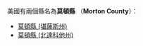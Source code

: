 美國有兩個縣名為'''莫頓縣''' （'''Morton County'''）：
* [[莫頓縣_(堪薩斯州)|莫頓縣 (堪薩斯州)]]
* [[莫頓縣_(北達科他州)|莫頓縣 (北達科他州)]]
{{disambig|M莫頓縣|Cat=三字县名消歧义}}